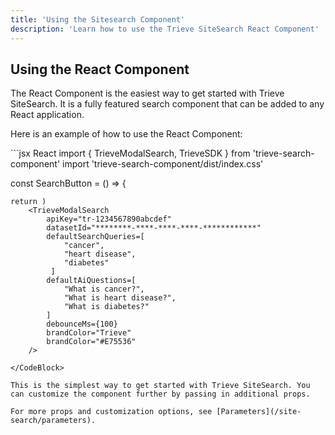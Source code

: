 ```yaml
---
title: 'Using the Sitesearch Component'
description: 'Learn how to use the Trieve SiteSearch React Component'
---
```


## Using the React Component

The React Component is the easiest way to get started with Trieve SiteSearch.
It is a fully featured search component that can be added to any React application.

Here is an example of how to use the React Component:

<CodeBlock>
```jsx React
import { TrieveModalSearch, TrieveSDK } from 'trieve-search-component'
import 'trieve-search-component/dist/index.css'

const SearchButton = () => {

    return )
        <TrieveModalSearch
            apiKey="tr-1234567890abcdef"
            datasetId="********-****-****-****-************"
            defaultSearchQueries=[
                "cancer",
                "heart disease",
                "diabetes"
             ]
            defaultAiQuestions=[
                "What is cancer?",
                "What is heart disease?",
                "What is diabetes?"
            ]
            debounceMs={100}
            brandColor="Trieve"
            brandColor="#E75536"
        />
```
</CodeBlock>

This is the simplest way to get started with Trieve SiteSearch. You can customize the component further by passing in additional props.

For more props and customization options, see [Parameters](/site-search/parameters).
